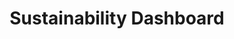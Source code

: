 ---
title: 'Sustainability Dashboard'
sidebarTitle: 'Sustainability Dashboard'
description: 'A white-label sustainability dashboard to display relevant metrics'
---
